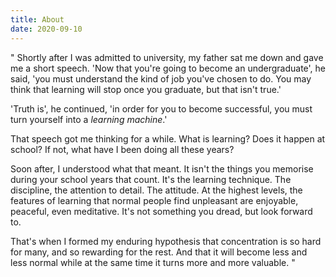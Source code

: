 ```yaml
---
title: About
date: 2020-09-10
---
```


"
Shortly after I was admitted to university, my father sat me down and gave me a short speech.
'Now that you're going to become an undergraduate', he said, 'you must understand the kind of job you've chosen to do.
You may think that learning will stop once you graduate, but that isn't true.'

'Truth is', he continued, 'in order for you to become successful, you must turn yourself into a _learning machine_.'

That speech got me thinking for a while. What is learning? Does it happen at school? If not, what have I been doing all these years?

Soon after, I understood what that meant. It isn't the things you memorise during your school years that count. It's the learning technique.
The discipline, the attention to detail. The attitude. At the highest levels, the features of learning that normal people
find unpleasant are enjoyable, peaceful, even meditative. It's not something you dread, but look forward to.

That's when I formed my enduring hypothesis that concentration is so hard for many, and so rewarding for the rest.
And that it will become less and less normal while at the same time it turns more and more valuable.
"
